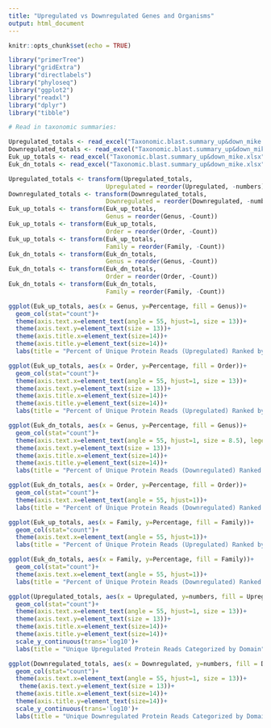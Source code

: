 ---
title: "Upregulated vs Downregulated Genes and Organisms"
output: html_document
---

```{r setup, include=FALSE}
knitr::opts_chunk$set(echo = TRUE)
```


```{r}
library("primerTree")
library("gridExtra")
library("directlabels")
library("phyloseq")
library("ggplot2")
library("readxl")  
library("dplyr")
library("tibble")
```

```{r}
# Read in taxonomic summaries:

Upregulated_totals <- read_excel("Taxonomic.blast.summary_up&down_mike.xlsx", sheet = "Upregulated Totals")
Downregulated_totals <- read_excel("Taxonomic.blast.summary_up&down_mike.xlsx", sheet = "Downregulated Totals")
Euk_up_totals <- read_excel("Taxonomic.blast.summary_up&down_mike.xlsx", sheet = "Eukaryotic Genus Breakdown Up")
Euk_dn_totals <- read_excel("Taxonomic.blast.summary_up&down_mike.xlsx", sheet = "Eukaryotic Genus Breakdown Down")
```

```{r}
Upregulated_totals <- transform(Upregulated_totals,
                           Upregulated = reorder(Upregulated, -numbers))
Downregulated_totals <- transform(Downregulated_totals,
                           Downregulated = reorder(Downregulated, -numbers))
Euk_up_totals <- transform(Euk_up_totals,
                           Genus = reorder(Genus, -Count))
Euk_up_totals <- transform(Euk_up_totals,
                           Order = reorder(Order, -Count))
Euk_up_totals <- transform(Euk_up_totals,
                           Family = reorder(Family, -Count))
Euk_dn_totals <- transform(Euk_dn_totals,
                           Genus = reorder(Genus, -Count))
Euk_dn_totals <- transform(Euk_dn_totals,
                           Order = reorder(Order, -Count))
Euk_dn_totals <- transform(Euk_dn_totals,
                           Family = reorder(Family, -Count))
```


```{r}
ggplot(Euk_up_totals, aes(x = Genus, y=Percentage, fill = Genus))+
  geom_col(stat="count")+
  theme(axis.text.x=element_text(angle = 55, hjust=1, size = 13))+
  theme(axis.text.y=element_text(size = 13))+
  theme(axis.title.x=element_text(size=14))+
  theme(axis.title.y=element_text(size=14))+
  labs(title = "Percent of Unique Protein Reads (Upregulated) Ranked by Eukaryotic Genus")

ggplot(Euk_up_totals, aes(x = Order, y=Percentage, fill = Order))+
  geom_col(stat="count")+
  theme(axis.text.x=element_text(angle = 55, hjust=1, size = 13))+
  theme(axis.text.y=element_text(size = 13))+
  theme(axis.title.x=element_text(size=14))+
  theme(axis.title.y=element_text(size=14))+
  labs(title = "Percent of Unique Protein Reads (Upregulated) Ranked by Eukaryotic Order")

ggplot(Euk_dn_totals, aes(x = Genus, y=Percentage, fill = Genus))+
  geom_col(stat="count")+
  theme(axis.text.x=element_text(angle = 55, hjust=1, size = 8.5), legend.box.margin = margin(1, 0, 0, 1, "cm"))+
  theme(axis.text.y=element_text(size = 13))+
  theme(axis.title.x=element_text(size=14))+
  theme(axis.title.y=element_text(size=14))+
  labs(title = "Percent of Unique Protein Reads (Downregulated) Ranked by Eukaryotic Genus")

ggplot(Euk_dn_totals, aes(x = Order, y=Percentage, fill = Order))+
  geom_col(stat="count")+
  theme(axis.text.x=element_text(angle = 55, hjust=1))+
  labs(title = "Percent of Unique Protein Reads (Downregulated) Ranked by Eukaryotic Order")

ggplot(Euk_up_totals, aes(x = Family, y=Percentage, fill = Family))+
  geom_col(stat="count")+
  theme(axis.text.x=element_text(angle = 55, hjust=1))+
  labs(title = "Percent of Unique Protein Reads (Upregulated) Ranked by Eukaryotic Family")

ggplot(Euk_dn_totals, aes(x = Family, y=Percentage, fill = Family))+
  geom_col(stat="count")+
  theme(axis.text.x=element_text(angle = 55, hjust=1))+
  labs(title = "Percent of Unique Protein Reads (Downregulated) Ranked by Eukaryotic Family")

ggplot(Upregulated_totals, aes(x = Upregulated, y=numbers, fill = Upregulated))+
  geom_col(stat="count")+
  theme(axis.text.x=element_text(angle = 55, hjust=1, size = 13))+
  theme(axis.text.y=element_text(size = 13))+
  theme(axis.title.x=element_text(size=14))+
  theme(axis.title.y=element_text(size=14))+
  scale_y_continuous(trans='log10')+
  labs(title = "Unique Upregulated Protein Reads Categorized by Domain", size = 20)

ggplot(Downregulated_totals, aes(x = Downregulated, y=numbers, fill = Downregulated))+
  geom_col(stat="count")+
  theme(axis.text.x=element_text(angle = 55, hjust=1, size = 13))+
   theme(axis.text.y=element_text(size = 13))+
  theme(axis.title.x=element_text(size=14))+
  theme(axis.title.y=element_text(size=14))+
  scale_y_continuous(trans='log10')+
  labs(title = "Unique Downregulated Protein Reads Categorized by Domain")
```

